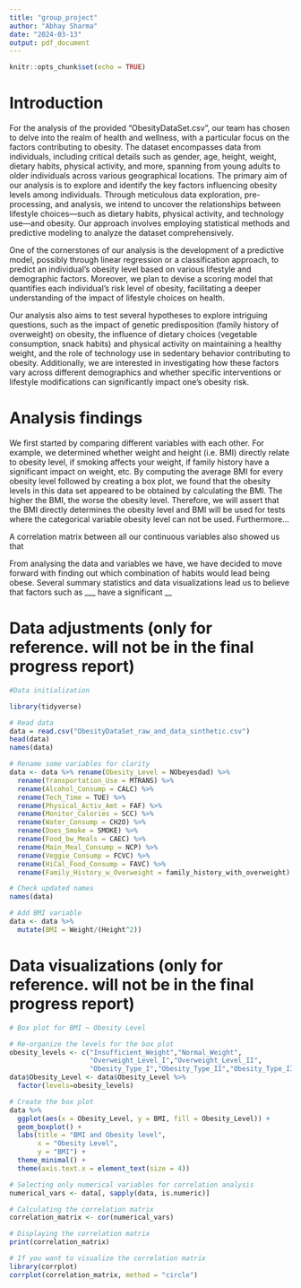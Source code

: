 ```yaml
---
title: "group_project"
author: "Abhay Sharma"
date: "2024-03-13"
output: pdf_document
---
```


```r
knitr::opts_chunk$set(echo = TRUE)
```


# Introduction

For the analysis of the provided "ObesityDataSet.csv", our team has chosen to delve into the realm of health and wellness, with a particular focus on the factors contributing to obesity. The dataset encompasses data from individuals, including critical details such as gender, age, height, weight, dietary habits, physical activity, and more, spanning from young adults to older individuals across various geographical locations.
                                                                                                        The primary aim of our analysis is to explore and identify the key factors influencing obesity levels among individuals. Through meticulous data exploration, pre-processing, and analysis, we intend to uncover the relationships between lifestyle choices—such as dietary habits, physical activity, and technology use—and obesity. Our approach involves employing statistical methods and predictive modeling to analyze the dataset comprehensively.
                  
One of the cornerstones of our analysis is the development of a predictive model, possibly through linear regression or a classification approach, to predict an individual's obesity level based on various lifestyle and demographic factors. Moreover, we plan to devise a scoring model that quantifies each individual's risk level of obesity, facilitating a deeper understanding of the impact of lifestyle choices on health.    

Our analysis also aims to test several hypotheses to explore intriguing questions, such as the impact of genetic predisposition (family history of overweight) on obesity, the influence of dietary choices (vegetable consumption, snack habits) and physical activity on maintaining a healthy weight, and the role of technology use in sedentary behavior contributing to obesity. Additionally, we are interested in investigating how these factors vary across different demographics and whether specific interventions or lifestyle modifications can significantly impact one's obesity risk.

# Analysis findings

We first started by comparing different variables with each other. For example, we determined whether weight and height (i.e. BMI) directly relate to obesity level, if smoking affects your weight, if family history have a significant impact on weight, etc. By computing the average BMI for every obesity level followed by creating a box plot, we found that the obesity levels in this data set appeared to be obtained by calculating the BMI. The higher the BMI, the worse the obesity level. Therefore, we will assert that the BMI directly determines the obesity level and BMI will be used for tests where the categorical variable obesity level can not be used. Furthermore...

A correlation matrix between all our continuous variables also showed us that 

From analysing the data and variables we have, we have decided to move forward with finding out which combination of habits would lead being obese. Several summary statistics and data visualizations lead us to believe that factors such as ___ have a significant __

# Data adjustments (only for reference. will not be in the final progress report)

```r
#Data initialization

library(tidyverse)

# Read data
data = read.csv("ObesityDataSet_raw_and_data_sinthetic.csv")
head(data)
names(data)

# Rename some variables for clarity
data <- data %>% rename(Obesity_Level = NObeyesdad) %>% 
  rename(Transportation_Use = MTRANS) %>%
  rename(Alcohol_Consump = CALC) %>%
  rename(Tech_Time = TUE) %>%
  rename(Physical_Activ_Amt = FAF) %>%
  rename(Monitor_Calories = SCC) %>%
  rename(Water_Consump = CH2O) %>%
  rename(Does_Smoke = SMOKE) %>%
  rename(Food_bw_Meals = CAEC) %>%
  rename(Main_Meal_Consump = NCP) %>%
  rename(Veggie_Consump = FCVC) %>%
  rename(HiCal_Food_Consump = FAVC) %>%
  rename(Family_History_w_Overweight = family_history_with_overweight) 

# Check updated names
names(data)

# Add BMI variable
data <- data %>% 
  mutate(BMI = Weight/(Height^2)) 
```


# Data visualizations (only for reference. will not be in the final progress report)

```r
# Box plot for BMI ~ Obesity Level

# Re-organize the levels for the box plot
obesity_levels <- c("Insufficient_Weight","Normal_Weight", 
                    "Overweight_Level_I","Overweight_Level_II",
                    "Obesity_Type_I","Obesity_Type_II","Obesity_Type_III")
data$Obesity_Level <- data$Obesity_Level %>% 
  factor(levels=obesity_levels)
```

```r
# Create the box plot
data %>% 
  ggplot(aes(x = Obesity_Level, y = BMI, fill = Obesity_Level)) +
  geom_boxplot() +
  labs(title = "BMI and Obesity level",
       x = "Obesity Level",
       y = "BMI") +
  theme_minimal() + 
  theme(axis.text.x = element_text(size = 4))
```

```r
# Selecting only numerical variables for correlation analysis
numerical_vars <- data[, sapply(data, is.numeric)]

# Calculating the correlation matrix
correlation_matrix <- cor(numerical_vars)

# Displaying the correlation matrix
print(correlation_matrix)

# If you want to visualize the correlation matrix
library(corrplot)
corrplot(correlation_matrix, method = "circle")

```
